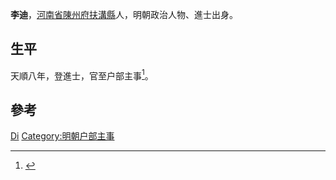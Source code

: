 {{Otheruses|other=名为李迪的其他人物|李迪}}

'''李迪'''，[[河南省|河南省]][[陳州府|陳州府]][[扶溝縣|扶溝縣]]人，明朝政治人物、進士出身。

== 生平 ==
天順八年，登進士，官至户部主事<ref>{{cite news|title=扶沟县历代进士名录|url=http://www.fugou.gov.cn/fgw/News_View.asp?NewsID=1504|accessdate=2013-09-15|newspaper=扶沟县人民政府|archive-date=2013-09-21|archive-url=https://web.archive.org/web/20130921060055/http://www.fugou.gov.cn/fgw/News_View.asp?NewsID=1504|dead-url=yes}}</ref>。

== 參考 ==
{{reflist}}

{{明朝人物小作品}}
{{天順八年甲申科殿試金榜}}

{{Authority control}}
{{DEFAULTSORT:Li李}}
[[Category:李姓|Di]]
[[Category:明朝户部主事|Category:明朝户部主事]]